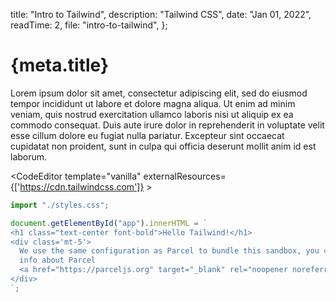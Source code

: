   title: "Intro to Tailwind",
  description: "Tailwind CSS",
  date: "Jan 01, 2022",
  readTime: 2,
  file: "intro-to-tailwind",
};

# {meta.title}

Lorem ipsum dolor sit amet, consectetur adipiscing elit, sed do eiusmod tempor incididunt ut labore et dolore magna aliqua. Ut enim ad minim veniam, quis nostrud exercitation ullamco laboris nisi ut aliquip ex ea commodo consequat. Duis aute irure dolor in reprehenderit in voluptate velit esse cillum dolore eu fugiat nulla pariatur. Excepteur sint occaecat cupidatat non proident, sunt in culpa qui officia deserunt mollit anim id est laborum.

<CodeEditor template="vanilla" externalResources={['https://cdn.tailwindcss.com']} >
```js index.js
import "./styles.css";

document.getElementById("app").innerHTML = `
<h1 class="text-center font-bold">Hello Tailwind!</h1>
<div class='mt-5'>
  We use the same configuration as Parcel to bundle this sandbox, you can find more
  info about Parcel 
  <a href="https://parceljs.org" target="_blank" rel="noopener noreferrer">here</a>.
</div>
`;

```
</CodeEditor>
